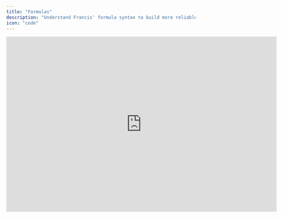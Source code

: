 ```yaml
---
title: "Formulas"
description: "Understand Francis' formula syntax to build more reliable financial models."
icon: "code"
---
```


<iframe width="720" height="468" src="https://www.loom.com/embed/32f5a98b3e7a49689d91dcd446f3dd8a?sid=794a736b-c181-4a48-b392-592a5626f5bc" frameborder="0" webkitallowfullscreen mozallowfullscreen allowfullscreen />

## Overview

Like Excel and Sheets, Francis' formulas use cell references, [functions](/documentation/modeling/functions), and mathematical operators. However, Francis uses a slightly different, more human-readable syntax than the A1 notation found in other spreadsheets.

## Basics

### Syntax

Francis's formulas follow the syntax `"ROW_NAME"[RELATIVE_PERIOD]`. For example, to reference the value of the row "Revenue" from 12 months earlier you would input the following:

```typescript
="Revenue"[-12]
```

There are several reasons for why we've implemented this syntax:

* More readable references and syntax, with clearly stated names and relative periods

* Syntax allows users to drag and drop components without breaking references

* Simplified rolling forecasts, as all references are based on relative periods

### Comments

Inspired by programming best practices, you can insert comments directly into your formulas to add context where it matters most. Simply place a hashtag (#) at the end of your formula, and any text that follows is highlighted in green. This makes it easier to interpret complex logic by keeping context alongside the formula itself.

```python
= IF("Revenue"[0]=0,0,"Direct costs"[0]/"Revenue"[0])
# Function returns zero if reveneu is zero to avoid dividing with zero
```

### Conventions

The convention in Francis is that income and balance sheet items are input as positive values (+), while expenses are input as negative values (-). This ensures compatibility with imported actuals from connected accounting systems.

Consequently, subtotals like gross profit will be calculated by taking revenue and *adding* direct costs using a plus (+), instead of subtracting direct costs using a minus (-). In simpler terms, gross profit would be calculated as:

```typescript
="Revenue"[0] + "Direct costs"[0]
```